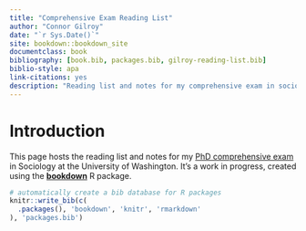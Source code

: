```yaml
--- 
title: "Comprehensive Exam Reading List"
author: "Connor Gilroy"
date: "`r Sys.Date()`"
site: bookdown::bookdown_site
documentclass: book
bibliography: [book.bib, packages.bib, gilroy-reading-list.bib]
biblio-style: apa
link-citations: yes
description: "Reading list and notes for my comprehensive exam in sociology at the University of Washington."
---
```


# Introduction {-}

This page hosts the reading list and notes for my [PhD comprehensive exam](https://soc.washington.edu/phd-comprehensive-exam) in Sociology at the University of Washington. It's a work in progress, created using the [**bookdown**](https://bookdown.org/) R package.

```r
# automatically create a bib database for R packages
knitr::write_bib(c(
  .packages(), 'bookdown', 'knitr', 'rmarkdown'
), 'packages.bib')
```
